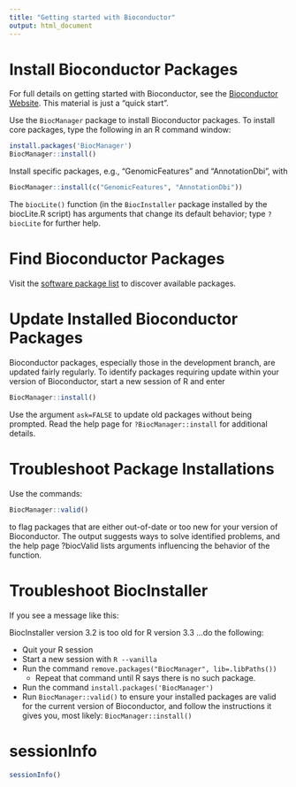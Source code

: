 ```yaml
---
title: "Getting started with Bioconductor"
output: html_document
---
```


# Install Bioconductor Packages

For full details on getting started with Bioconductor, see the [Bioconductor Website](https://bioconductor.org). This material is just a "quick start".

Use the `BiocManager` package to install Bioconductor packages. To install core packages, type the following in an R command window:

```r
install.packages('BiocManager')
BiocManager::install()
```

Install specific packages, e.g., “GenomicFeatures” and “AnnotationDbi”, with

```r
BiocManager::install(c("GenomicFeatures", "AnnotationDbi"))
```

The `biocLite()` function (in the `BiocInstaller` package installed by the biocLite.R script) has arguments that change its default behavior; type `?biocLite` for further help.

# Find Bioconductor Packages

Visit the [software package list](https://www.bioconductor.org/packages/release/BiocViews.html#___Software) to discover available packages.

# Update Installed Bioconductor Packages

Bioconductor packages, especially those in the development branch, are updated fairly regularly. To identify packages requiring update within your version of Bioconductor, start a new session of R and enter

```r
BiocManager::install()
```

Use the argument `ask=FALSE` to update old packages without being prompted. Read the help page for `?BiocManager::install` for additional details.

# Troubleshoot Package Installations

Use the commands:

```r
BiocManager::valid()
```

to flag packages that are either out-of-date or too new for your version of Bioconductor. The output suggests ways to solve identified problems, and the help page ?biocValid lists arguments influencing the behavior of the function.

# Troubleshoot BiocInstaller

If you see a message like this:

BiocInstaller version 3.2 is too old for R version 3.3
…do the following:

- Quit your R session
- Start a new session with `R --vanilla`
- Run the command `remove.packages("BiocManager", lib=.libPaths())`
    - Repeat that command until R says there is no such package.
- Run the command `install.packages('BiocManager')`
- Run `BiocManager::valid()` to ensure your installed packages are valid for the current version of Bioconductor, and follow the instructions it gives you, most likely: `BiocManager::install()`

# sessionInfo

```r
sessionInfo()
```
